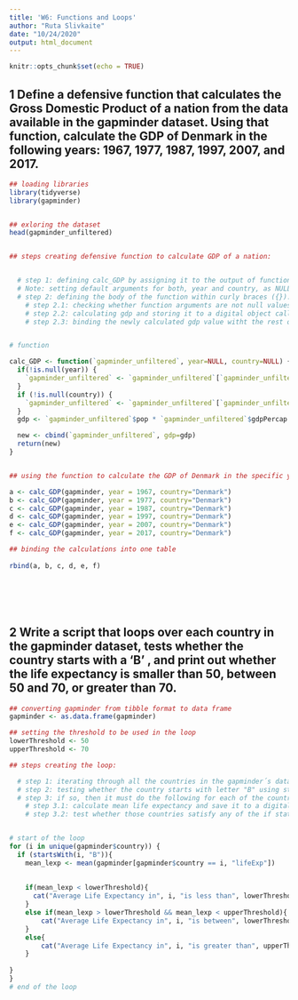 ---
title: 'W6: Functions and Loops'
author: "Ruta Slivkaite"
date: "10/24/2020"
output: html_document
---

```{r setup, include=FALSE}
knitr::opts_chunk$set(echo = TRUE)
```

## 1 Define a defensive function that calculates the Gross Domestic Product of a nation from the data available in the gapminder dataset. Using that function, calculate the GDP of Denmark in the following years: 1967, 1977, 1987, 1997, 2007, and 2017.

```{r}

## loading libraries
library(tidyverse)
library(gapminder)


## exloring the dataset
head(gapminder_unfiltered)


## steps creating defensive function to calculate GDP of a nation:


  # step 1: defining calc_GDP by assigning it to the output of function. Within the parentheses I indicate the argument names which are going to be used for executing the function.
  # Note: setting default arguments for both, year and country, as NULL means that those arguments will take on those values unless the user specifies otherwise.
  # step 2: defining the body of the function within curly braces ({}).
    # step 2.1: checking whether function arguments are not null values (!is.null) using if statements: it checks whether each additional argument, year and coutry, is set to null, and whenever they’re not null it overwrites the dataset stored in gapminder with a subset given by the non-null argument (a specific country and year).
    # step 2.2: calculating gdp and storing it to a digital object called "gdp"
    # step 2.3: binding the newly calculated gdp value witht the rest of the gapminder data. Sending back the result with return function (optional)


# function

calc_GDP <- function(`gapminder_unfiltered`, year=NULL, country=NULL) {
  if(!is.null(year)) {
    `gapminder_unfiltered` <- `gapminder_unfiltered`[`gapminder_unfiltered`$year %in% year, ]
  }
  if (!is.null(country)) {
    `gapminder_unfiltered` <- `gapminder_unfiltered`[`gapminder_unfiltered`$country %in% country,]
  }
  gdp <- `gapminder_unfiltered`$pop * `gapminder_unfiltered`$gdpPercap

  new <- cbind(`gapminder_unfiltered`, gdp=gdp)
  return(new)
}


## using the function to calculate the GDP of Denmark in the specific years

a <- calc_GDP(gapminder, year = 1967, country="Denmark")
b <- calc_GDP(gapminder, year = 1977, country="Denmark")
c <- calc_GDP(gapminder, year = 1987, country="Denmark")
d <- calc_GDP(gapminder, year = 1997, country="Denmark")
e <- calc_GDP(gapminder, year = 2007, country="Denmark")
f <- calc_GDP(gapminder, year = 2017, country="Denmark")

## binding the calculations into one table
 
rbind(a, b, c, d, e, f)







```

## 2 Write a script that loops over each country in the gapminder dataset, tests whether the country starts with a ‘B’ , and print out whether the life expectancy is smaller than 50, between 50 and 70, or greater than 70.

```{r}


## converting gapminder from tibble format to data frame
gapminder <- as.data.frame(gapminder)

## setting the threshold to be used in the loop
lowerThreshold <- 50
upperThreshold <- 70

## steps creating the loop:

  # step 1: iterating through all the countries in the gapminder´s dataframe
  # step 2: testing whether the country starts with letter "B" using startsWith() function
  # step 3: if so, then it must do the following for each of the country starting with letter "B":
    # step 3.1: calculate mean life expectancy and save it to a digital object called "mean_lexp")
    # step 3.2: test whether those countries satisfy any of the if statement condition and print out the corresponding message


# start of the loop
for (i in unique(gapminder$country)) {  
  if (startsWith(i, "B")){
    mean_lexp <- mean(gapminder[gapminder$country == i, "lifeExp"])
    
    
    if(mean_lexp < lowerThreshold){
      cat("Average Life Expectancy in", i, "is less than", lowerThreshold, "\n")
    }
    else if(mean_lexp > lowerThreshold && mean_lexp < upperThreshold){
        cat("Average Life Expectancy in", i, "is between", lowerThreshold, "and", upperThreshold, "\n")
    }
    else{
        cat("Average Life Expectancy in", i, "is greater than", upperThreshold, "\n")
    }
    
}
}
# end of the loop

  
 

```


